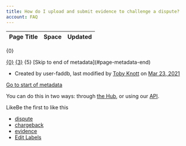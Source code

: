 ```yaml
---
title: How do I upload and submit evidence to challenge a dispute?
account: FAQ 
---
```


<table class="aui"> <thead> <tr class="header"> <th class="search-result-title">Page Title</th> <th class="search-result-space">Space</th> <th class="search-result-date">Updated</th> </tr> </thead> </table> <p class="search-result-count">{0}</p> <tr class="search-result"> <td class="search-result-title"><a href="{1}" class="content-type-{2}"><span>{0}</span></a></td> <td class="search-result-space"><a class="space" href="/display/{4}/" title="{3}">{3}</a></td> <td class="search-result-date"><span class="date" title="{6}">{5}</span></td> </tr> [Skip to end of metadata](#page-metadata-end)

*   Created by user-faddb, last modified by [Toby Knott](    /display/~toby.knott
    ) on [Mar 23, 2021](/pages/diffpagesbyversion.action?pageId=720990&selectedPageVersions=5&selectedPageVersions=6 "Show changes")

[Go to start of metadata](#page-metadata-start)

You can do this in two ways: through [the Hub](/display/DOCS/Manage+disputes), or using our [API](/display/DOCS/Disputes+API).

LikeBe the first to like this

*   [dispute](/label/FAQ/dispute)
*   [chargeback](/label/FAQ/chargeback)
*   [evidence](/label/FAQ/evidence)
*   [Edit Labels](# "Edit Labels (Type 'l')")




